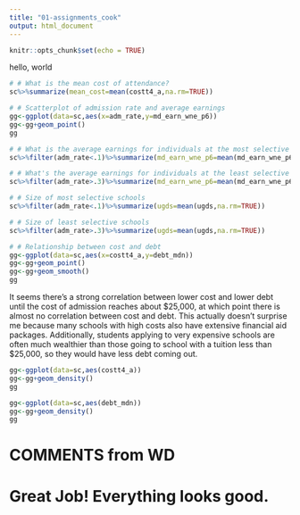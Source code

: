```yaml
---
title: "01-assignments_cook"
output: html_document
---
```


```r
knitr::opts_chunk$set(echo = TRUE)
```
hello, world


```r
# # What is the mean cost of attendance?
sc%>%summarize(mean_cost=mean(costt4_a,na.rm=TRUE))

# # Scatterplot of admission rate and average earnings
gg<-ggplot(data=sc,aes(x=adm_rate,y=md_earn_wne_p6))
gg<-gg+geom_point()
gg
```

```r
# # What is the average earnings for individuals at the most selective colleges?
sc%>%filter(adm_rate<.1)%>%summarize(md_earn_wne_p6=mean(md_earn_wne_p6,na.rm=TRUE))

# # What's the average earnings for individuals at the least selective colleges?
sc%>%filter(adm_rate>.3)%>%summarize(md_earn_wne_p6=mean(md_earn_wne_p6,na.rm=TRUE))
```
```r
# # Size of most selective schools
sc%>%filter(adm_rate<.1)%>%summarize(ugds=mean(ugds,na.rm=TRUE))

# # Size of least selective schools
sc%>%filter(adm_rate>.3)%>%summarize(ugds=mean(ugds,na.rm=TRUE))
```
```r
# # Relationship between cost and debt
gg<-ggplot(data=sc,aes(x=costt4_a,y=debt_mdn))
gg<-gg+geom_point()
gg<-gg+geom_smooth()
gg
```
It seems there's a strong correlation between lower cost and lower debt until the cost of admission reaches about $25,000, at which point there is almost no correlation between cost and debt. This actually doesn't surprise me because many schools with high costs also have extensive financial aid packages. Additionally, students applying to very expensive schools are often much wealthier than those going to school with a tuition less than $25,000, so they would have less debt coming out.

```r
gg<-ggplot(data=sc,aes(costt4_a))
gg<-gg+geom_density()
gg
```
```r
gg<-ggplot(data=sc,aes(debt_mdn))
gg<-gg+geom_density()
gg
```


##


# COMMENTS from WD

# Great Job! Everything looks good.